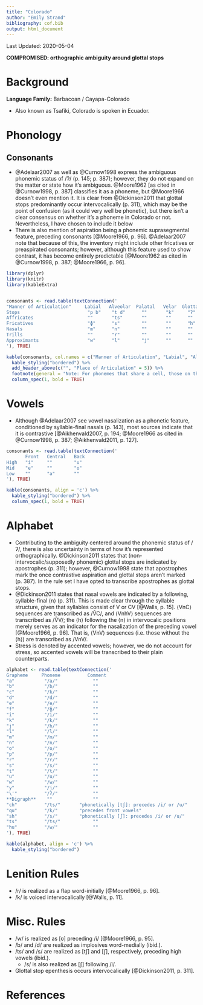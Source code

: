 ```yaml
---
title: "Colorado"
author: "Emily Strand"
bibliography: cof.bib
output: html_document
---
```


Last Updated: 2020-05-04

**COMPROMISED: orthographic ambiguity around glottal stops**

# Background

**Language Family:** Barbacoan / Cayapa-Colorado

* Also known as Tsafiki, Colorado is spoken in Ecuador.

# Phonology

## Consonants

* @Adelaar2007 as well as @Curnow1998 express the ambiguous phonemic status of /ʔ/ (p. 145; p. 387); however, they do not expand on the matter or state how it's ambiguous. @Moore1962 [as cited in @Curnow1998, p. 387] classifies it as a phoneme, but @Moore1966 doesn't even mention it. It is clear from @Dickinson2011 that glottal stops predominantly occur intervocalically (p. 311), which may be the point of confusion (as it could very well be phonetic), but there isn't a clear consensus on whether it's a phoneme in Colorado or not. Nevertheless, I have chosen to include it below
* There is also mention of aspiration being a phonemic suprasegmental feature, preceding consonants [@Moore1966, p. 96]. @Adelaar2007 note that because of this, the inventory might include other fricatives or preaspirated consonants; however, although this feature used to show contrast, it has become entirely predictable [@Moore1962 as cited in @Curnow1998, p. 387; @Moore1966, p. 96].

```r

library(dplyr)
library(knitr)
library(kableExtra)


consonants <- read.table(textConnection('
"Manner of Articulation"     Labial   Alveolar  Palatal   Velar  Glottal
Stops                         "p b"    "t d"      ""       "k"     "ʔ"
Affricates                    ""       "ts"       ""       ""      ""
Fricatives                    "ɸ"      "s"        ""       ""      "h"
Nasals                        "m"      "n"        ""       ""      ""
Trills                        ""       "r"        ""       ""      ""
Approximants                  "w"      "l"        "j"      ""      ""
'), TRUE)

kable(consonants, col.names = c("Manner of Articulation", "Labial", "Alveolar", "Palatal", "Velar", "Glottal"), align = 'c') %>%
  kable_styling("bordered") %>%
  add_header_above(c("", "Place of Articulation" = 5)) %>%
  footnote(general = "Note: For phonemes that share a cell, those on the left are voiceless and those on the right are voiced.", general_title = "") %>%
  column_spec(1, bold = TRUE)

```

# Vowels

* Although @Adelaar2007 see vowel nasalization as a phonetic feature, conditioned by syllable-final nasals (p. 143), most sources indicate that it is contrastive [@Aikhenvald2007, p. 194; @Moore1966 as cited in @Curnow1998, p. 387; @Aikhenvald2011, p. 127].

```r
consonants <- read.table(textConnection('
       Front   Central   Back
High   "i"     ""        "u"
Mid    "e"     ""        "o"
Low    ""      "a"       ""
'), TRUE)

kable(consonants, align = 'c') %>%
  kable_styling("bordered") %>%
  column_spec(1, bold = TRUE)
```


# Alphabet

* Contributing to the ambiguity centered around the phonemic status of /ʔ/, there is also uncertainty in terms of how it's represented orthographically. @Dickinson2011 states that (non-intervocalic/supposedly phonemic) glottal stops are indicated by apostrophes (p. 311); however, @Curnow1998 state that apostrophes mark the once contrastive aspiration and glottal stops aren't marked (p. 387). In the rule set I have opted to transcribe apostrophes as glottal stops.   
* @Dickinson2011 states that nasal vowels are indicated by a following, syllable-final ⟨n⟩ (p. 311). This is made clear through the syllable structure, given that syllables consist of V or CV [@Walls, p. 15]. ⟨VnC⟩ sequences are transcribed as /ṼC/, and ⟨VnhV⟩ sequences are transcribed as /ṼV/; the ⟨h⟩ following the ⟨n⟩ in intervocalic positions merely serves as an indicator for the nasalization of the preceding vowel [@Moore1966, p. 96]. That is, ⟨VnV⟩ sequences (i.e. those without the ⟨h⟩) are transcribed as /VnV/.
* Stress is denoted by accented vowels; however, we do not account for stress, so accented vowels will be transcribed to their plain counterparts.

```r

alphabet <- read.table(textConnection('
Grapheme     Phoneme          Comment
"a"           "/a/"             ""
"b"           "/b/"             ""
"c"           "/k/"             ""
"d"           "/d/"             ""
"e"           "/e/"             ""
"f"           "/ɸ/"             ""
"i"           "/i/"             ""
"k"           "/k/"             ""
"j"           "/h/"             ""
"l"           "/l/"             ""
"m"           "/m/"             ""
"n"           "/n/"             ""
"o"           "/o/"             ""
"p"           "/p/"             ""
"r"           "/r/"             ""
"s"           "/s/"             ""
"t"           "/t/"             ""
"u"           "/u/"             ""
"w"           "/w/"             ""
"y"           "/j/"             ""
"\'"          "/ʔ/"             ""
**Digraph**    ""               ""
"ch"          "/ts/"       "phonetically [tʃ]: precedes /i/ or /u/"
"qu"          "/k/"        "precedes front vowels"
"sh"          "/s/"        "phonetically [ʃ]: precedes /i/ or /u/"
"ts"          "/ts/"            ""
"hu"          "/w/"             ""
'), TRUE)

kable(alphabet, align = 'c') %>%
  kable_styling("bordered")
```

# Lenition Rules

* /r/ is realized as a flap word-initially [@Moore1966, p. 96].
* /k/ is voiced intervocalically [@Walls, p. 11].

# Misc. Rules

* /w/ is realized as [ʋ] preceding /i/ [@Moore1966, p. 95].
* /b/ and /d/ are realized as implosives word-medially (ibid.).
* /ts/ and /s/ are realized as [tʃ] and [ʃ], respectively, preceding high vowels (ibid.).
    - /s/ is also realized as [ʃ] following /i/.
* Glottal stop epenthesis occurs intervocalically [@Dickinson2011, p. 311].

# References
